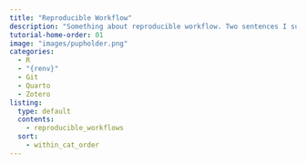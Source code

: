 ```yaml
---
title: "Reproducible Workflow"
description: "Something about reproducible workflow. Two sentences I suppose."
tutorial-home-order: 01
image: "images/pupholder.png"
categories:
  - R
  - "{renv}"
  - Git
  - Quarto
  - Zotero
listing:
  type: default
  contents:
    - reproducible_workflows
  sort:
    - within_cat_order
---
```


